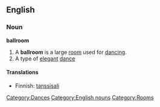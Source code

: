 ==English==
{{Wikipedia}}
===Noun===
'''ballroom'''
# A '''ballroom''' is a large [[room]] used for [[dance|dancing]].
# A type of [[elegant]] [[dance]]

====Translations====
*Finnish: [[tanssisali]]

[[Category:Dances]]
[[Category:English nouns]]
[[Category:Rooms]]